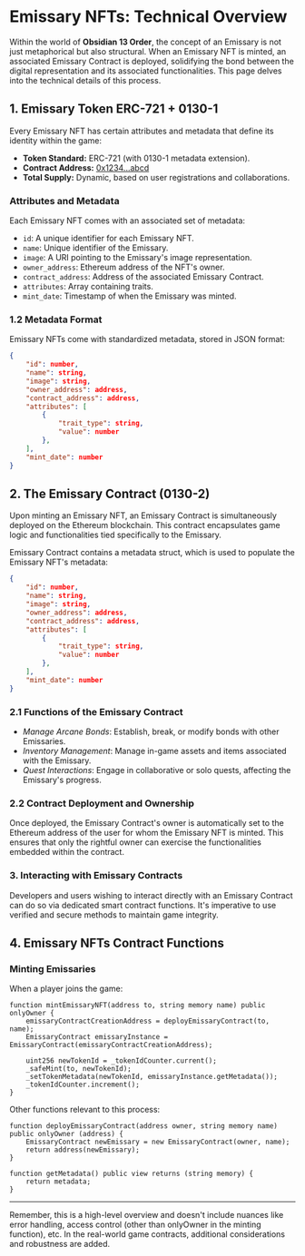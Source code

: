 # Emissary NFTs: Technical Overview

Within the world of **Obsidian 13 Order**, the concept of an Emissary is not just metaphorical but also structural. When an Emissary NFT is minted, an associated Emissary Contract is deployed, solidifying the bond between the digital representation and its associated functionalities. This page delves into the technical details of this process.

## 1. Emissary Token ERC-721 + 0130-1

Every Emissary NFT has certain attributes and metadata that define its identity within the game:

- **Token Standard:** ERC-721 (with 0130-1 metadata extension).
- **Contract Address:** [0x1234...abcd](https://etherscan.io/address/0x1234...abcd)
- **Total Supply:** Dynamic, based on user registrations and collaborations.

### Attributes and Metadata

Each Emissary NFT comes with an associated set of metadata:

- `id`: A unique identifier for each Emissary NFT.
- `name`: Unique identifier of the Emissary.
- `image`: A URI pointing to the Emissary's image representation.
- `owner_address`: Ethereum address of the NFT's owner.
- `contract_address`: Address of the associated Emissary Contract.
- `attributes`: Array containing traits.
- `mint_date`: Timestamp of when the Emissary was minted.

### 1.2 Metadata Format

Emissary NFTs come with standardized metadata, stored in JSON format:

```json
{
    "id": number,
    "name": string,
    "image": string,
    "owner_address": address,
    "contract_address": address,
    "attributes": [
        {
            "trait_type": string,
            "value": number
        },
    ],
    "mint_date": number
}
```

## 2. The Emissary Contract (0130-2)

Upon minting an Emissary NFT, an Emissary Contract is simultaneously deployed on the Ethereum blockchain. This contract encapsulates game logic and functionalities tied specifically to the Emissary.

Emissary Contract contains a metadata struct, which is used to populate the Emissary NFT's metadata:

```json
{
    "id": number,
    "name": string,
    "image": string,
    "owner_address": address,
    "contract_address": address,
    "attributes": [
        {
            "trait_type": string,
            "value": number
        },
    ],
    "mint_date": number
}
```

### 2.1 Functions of the Emissary Contract

- _Manage Arcane Bonds_: Establish, break, or modify bonds with other Emissaries.
- _Inventory Management_: Manage in-game assets and items associated with the Emissary.
- _Quest Interactions_: Engage in collaborative or solo quests, affecting the Emissary's progress.

### 2.2 Contract Deployment and Ownership

Once deployed, the Emissary Contract's owner is automatically set to the Ethereum address of the user for whom the Emissary NFT is minted. This ensures that only the rightful owner can exercise the functionalities embedded within the contract.

### 3. Interacting with Emissary Contracts

Developers and users wishing to interact directly with an Emissary Contract can do so via dedicated smart contract functions. It's imperative to use verified and secure methods to maintain game integrity.

## 4. Emissary NFTs Contract Functions

### Minting Emissaries

When a player joins the game:

```solidity
function mintEmissaryNFT(address to, string memory name) public onlyOwner {
    emissaryContractCreationAddress = deployEmissaryContract(to, name);
    EmissaryContract emissaryInstance = EmissaryContract(emissaryContractCreationAddress);

    uint256 newTokenId = _tokenIdCounter.current();
    _safeMint(to, newTokenId);
    _setTokenMetadata(newTokenId, emissaryInstance.getMetadata());
    _tokenIdCounter.increment();
}
```

Other functions relevant to this process:

```solidity
function deployEmissaryContract(address owner, string memory name) public onlyOwner (address) {
    EmissaryContract newEmissary = new EmissaryContract(owner, name);
    return address(newEmissary);
}

function getMetadata() public view returns (string memory) {
    return metadata;
}
```

---

Remember, this is a high-level overview and doesn't include nuances like error handling, access control (other than onlyOwner in the minting function), etc. In the real-world game contracts, additional considerations and robustness are added.
